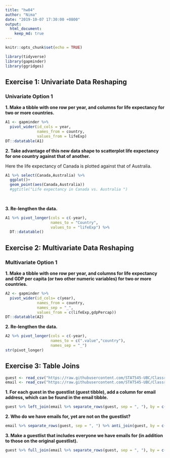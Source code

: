 ```yaml
---
title: "hw04"
author: "Nima"
date: "2019-10-07 17:30:00 +0800"
output: 
  html_document:
    keep_md: true
---
```


```r
knitr::opts_chunk$set(echo = TRUE)
```

```r
library(tidyverse)
library(gapminder)
library(ggridges)
```


## Exercise 1: Univariate Data Reshaping

### Univariate Option 1

**1. Make a tibble with one row per year, and columns for life expectancy for two or more countries.**


```r
A1 <- gapminder %>% 
  pivot_wider(id_cols = year,
              names_from = country,
              values_from = lifeExp)
DT::datatable(A1)
```


**2. Take advantage of this new data shape to scatterplot life expectancy for one country against that of another.**

Here the life expectancy of Canada is plotted against that of Australia.

```r
A1 %>% select(Canada,Australia) %>% 
  ggplot()+
  geom_point(aes(Canada,Australia))
  #ggtitle("Life expectancy in Canada vs. Australia ")
  
    
```

**3. Re-lengthen the data.**

```r
A1 %>% pivot_longer(cols = c(-year),
                    names_to = "Country",
                    values_to = "lifeExp") %>% 
  DT::datatable()
```

## Exercise 2: Multivariate Data Reshaping

### Multivariate Option 1

**1. Make a tibble with one row per year, and columns for life expectancy and GDP per capita (or two other numeric variables) for two or more countries.**

```r
A2 <- gapminder %>% 
  pivot_wider(id_cols= c(year),
              names_from = country,
              names_sep = "_",
              values_from = c(lifeExp,gdpPercap))
DT::datatable(A2)
```

**2. Re-lengthen the data.**

```r
A2 %>% pivot_longer(cols = c(-year),
                    names_to = c(".value","country"),
                    names_sep = "_")
str(pivot_longer)
```

## Exercise 3: Table Joins

```r
guest <- read_csv("https://raw.githubusercontent.com/STAT545-UBC/Classroom/master/data/wedding/attend.csv")
email <- read_csv("https://raw.githubusercontent.com/STAT545-UBC/Classroom/master/data/wedding/emails.csv")
```

**1. For each guest in the guestlist (guest tibble), add a column for email address, which can be found in the email tibble.**

```r
guest %>% left_join(email %>% separate_rows(guest, sep = ", "), by = c("name"="guest")) %>% DT::datatable()
```

**2. Who do we have emails for, yet are not on the guestlist?**

```r
email %>% separate_rows(guest, sep = ", ") %>% anti_join(guest, by = c("guest"="name")) %>% DT::datatable()
```

**3. Make a guestlist that includes everyone we have emails for (in addition to those on the original guestlist).**

```r
guest %>% full_join(email %>% separate_rows(guest, sep = ", "), by = c("name"="guest")) %>% DT::datatable()
```

